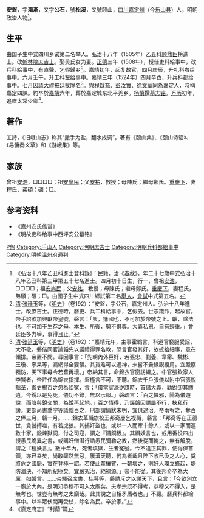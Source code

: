 {{明清人物信息框
| 姓名 = 安磐 
| 原名 =
| 圖片名稱= 
| 圖片大小 =
| 圖片說明 = 
| 最高職務 = 徴仕郎兵科都給事中
| 國家 =
| 爵位 =
| 籍貫 = [[四川|四川]][[嘉定州_(明朝)|嘉定州]]
| 族裔 = 
| 字號 = 字公石，又字松溪
| 諡號 =
| 出生日期 = 四月初十日
| 出生地點 =
| 逝世日期 = 卒年不詳 
| 逝世地點 =
| 墓葬 =
| 配偶 = 程氏
| 親屬 = 曾祖[[安浩|安浩]]，祖[[安尚民|安尚民]]<br>父[[安祐|安祐]]，母陳氏；繼母鄭氏
| 出身 =
* 弘治十八年乙丑科同進士出身
| 經歷 =
| 著作 =  
*《颐山集》
*《颐山诗话》
*《易慵奏义草》
*《游峨集》
}}
'''安磐 '''{{BD|1479年||？年||}}，字'''鴻漸'''，又字'''公石'''，號'''松溪'''，又號颐山，[[四川|四川]][[嘉定州_(明朝)|嘉定州]]（今[[乐山县|乐山县]]）人，明朝政治人物<ref>《弘治十八年乙丑科進士登科錄》：民籍，治《[[春秋|春秋]]》，年二十七歲中式弘治十八年乙丑科第三甲第五十七名進士。四月初十日生，行一，曾祖[[安浩|安浩]]，□□□□；祖[[安尚民|安尚民]]；父[[安祐|安祐]]，教授；母陳氏；繼母鄭氏。[[重慶下|重慶下]]，妻程氏，弟碩；礪；□。由國子生中式四川鄉試第二名[[舉人|舉人]]，[[會試|會試]]中式第五名。</ref>。

==生平==
由国子生中式四川乡试第二名举人。弘治十八年（1505年）乙丑科[[顾鼎臣|顾鼎臣]]榜進士。改[[翰林院|翰林院]][[庶吉士|庶吉士]]。娶吴氏女为妻。[[正德_(明朝)|正德]]三年（1508年），授任吏科給事中，改兵科給事中，有直聲，乞假歸乡<ref>[[清|清]]·[[张廷玉|张廷玉]]等，《[[明史|明史]]》（卷192）：“安磐，字公石，嘉定州人。弘治十八年進士。改庶吉士。正德時，曆吏、兵二科給事中，乞假去。世宗踐阼，起故官。帝手詔欲加興獻帝皇號，磐言：「興，籓國也，不可加於帝號之上。獻，諡法也，不可加于生存之母。本生、所後，勢不俱尊。大義私恩，自有輕重。」會廷臣多力爭，事得且止。”</ref>。嘉靖初年，起复故官，四月庚辰，升礼科右给事中。六月壬午，升工科左给事中。嘉靖三年（1524年）四月辛酉，升兵科都给事中。七月因[[議大禮|議大禮]]被[[廷杖|廷杖]]除名<ref>[[清|清]]·[[张廷玉|张廷玉]]等，《[[明史|明史]]》（卷192）：“嘉靖元年，主事霍韜言，科道官褻服受詔，大不敬。磐偕同官論韜先以議禮得罪名教，恐言官發其奸，故摭拾細事，意在傾排。帝置不問。尋因事言：「先朝內外巨奸，若張忠、劉養、韋霦、魏彬、王瓊、寧杲等，漏網得全要領。其貨賂可以通神，未嘗不夤緣覬複用。宜嚴察預防，天下事毋令若輩再壞。」帝納其言，命錦衣官密訪緝之。中官張欽家人李賢者，帝許任為錦衣指揮。磐極言不可，不聽。錦衣千戶張儀以附中官張銳黜革，禦史楊百之忽為訟冤，言；「儀當宸濠逆謀時，首倡大義，勸銳卻其饋遺。今銳以是免死，儀功不錄，無以示報。」磐疏言：「百之憸邪，陽為儀遊說，而陰與銳交關，為銳再起地。」百之情得，乃誣磐因請屬不行，挾私行謗。吏部尚書喬宇等議黜百之，刑部謂情狀未明，宜俱逮治。帝兩宥之，奪百之俸三月，磐一月。……錦衣革職旗校王邦奇屢乞複職，磐言：「邦奇等在正德世，貪饕搏噬，有若虎狼。其捕奸盜也，或以一人而牽十餘人，或以一家而連數十家，鍛煉獄詞，付之司寇，謂之『鑄銅板』。其緝妖言也，或用番役四出搜愚民詭異之書，或購奸僧潛行誘愚民彌勒之教，然後從而掩之，無有解脫，謂之『種妖言』。數十年內，死者填獄，生者冤號。今不追正其罪，使得保首領，亦已幸矣，尚敢肆然無忌，屢瀆天聽，何為者哉且陛下收已渙之人心，奠將危之國脈，實在登極一詔。若使此輩攘臂，一朝壞之，則奸人環立蜂起，堤防潰決，不知所紀極矣。宜嚴究治，絕禍源。」帝不能從。其後邦奇卒為大厲，如磐言。……帝驛召席書、桂萼等，磐請斥之以謝天下，且言：「今欲別立一廟於大內，是明知恭穆不可入太廟矣。夫孝宗既不得考，恭穆又不得入，是無考也。世豈有無考之太廟哉。此其說之自相矛盾者也。」不聽。曆兵科都給事中。以率眾伏闕再受杖，除名為民。卒於家。”</ref>。與[[程啟充|程啟充]]、[[彭汝實|彭汝實]]、[[徐文華|徐文華]]同為嘉定人，時稱嘉定四諫。約卒於[[嘉靖|嘉靖]]六年，葬於嘉定城东北平羌乡。[[杨慎|杨慎]]撰[[墓志铭|墓志铭]]。[[万历|万历]]初年，追赠太常少卿<ref>《嘉定府志》“封荫”篇</ref>。

==著作==
工詩，《旧峨山志》称其“撒手为盐，翻水成调”。著有《颐山集》、《颐山诗话》、《易慵奏义草》和《游峨集》等。

==家族== 
曾祖[[安浩|安浩]]，□□□□；祖[[安尚民|安尚民]]；父[[安祐|安祐]]，教授；母陳氏；繼母鄭氏。[[重慶下|重慶下]]，妻程氏，弟碩；礪；□。

== 参考资料 ==
{{reflist}}
*《嘉州安氏族谱》
*《明故吏科给事中西坪安公墓铭》

{{並稱|嘉定四諫|[[彭汝寔|彭汝寔]] - [[程啟充|程啟充]] - [[徐文華|徐文華]] - [[安磐|安　磐]]}}
{{弘治十八年乙丑科殿试金榜}}
{{左順門事件}}

{{Authority control}}

{{DEFAULTSORT:An安}}
[[Category:安姓|P盤]]
[[Category:乐山人|Category:乐山人]]
[[Category:明朝庶吉士|Category:明朝庶吉士]]
[[Category:明朝兵科都給事中|Category:明朝兵科都給事中]]
[[Category:明朝溫州府通判|Category:明朝溫州府通判]]